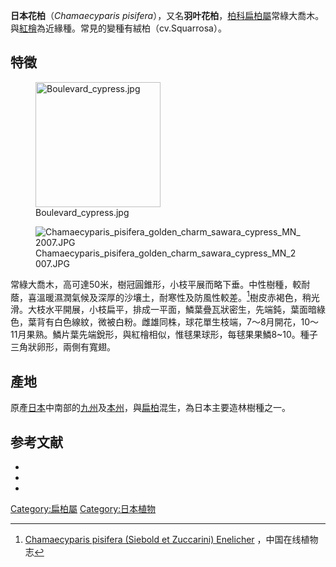{{Speciesbox
| image = Chamaecyparis pisifera.jpg
| image_caption =
| status = LC
| status_system = IUCN3.1
| status_ref = 
| genus = Chamaecyparis
| species = pisifera
| authority = ([[Philipp_Franz_von_Siebold|Siebold]] & [[Joseph_Gerhard_Zuccarini|Zucc.]]) [[Stephan_Ladislaus_Endlicher|Endl.]]
}}

'''日本花柏'''（''Chamaecyparis pisifera''），又名'''羽叶花柏'''，[[柏科|柏科]][[扁柏屬|扁柏屬]]常綠大喬木。與[[紅檜|紅檜]]為近緣種。常見的變種有絨柏（cv.Squarrosa）。

==特徵==
[[File:Boulevard_cypress.jpg|200px]]

[[File:Chamaecyparis_pisifera_golden_charm_sawara_cypress_MN_2007.JPG|thumb]]

常綠大喬木，高可達50米，樹冠圓錐形，小枝平展而略下垂。中性樹種，較耐蔭，喜溫暖濕潤氣候及深厚的沙壤土，耐寒性及防風性較差。<ref>[http://www.eflora.cn/sp/Chamaecyparis%20pisifera Chamaecyparis pisifera (Siebold et Zuccarini) Enelicher] {{Wayback|url=http://www.eflora.cn/sp/Chamaecyparis%20pisifera |date=20161122222214 }}，中国在线植物志</ref>樹皮赤褐色，稍光滑。大枝水平開展，小枝扁平，排成一平面，鱗葉疊瓦狀密生，先端鈍，葉面暗綠色，葉背有白色線紋，微被白粉。雌雄同株，球花單生枝端，7～8月開花，10～11月果熟。鱗片葉先端銳形，與紅檜相似，惟毬果球形，每毬果果鱗8~10。種子三角狀卵形，兩側有寬翅。

==產地==
原產[[日本|日本]]中南部的[[九州_(日本)|九州]]及[[本州|本州]]，與[[日本扁柏|扁柏]]混生，為日本主要造林樹種之一。

==参考文献==
{{reflist}}
* {{IUCN2006|assessors=Conifer Specialist Group|year=1998|id=42213|title=Chamaecyparis pisifera|downloaded=2007年3月14日}}
* {{ITIS|ID=183450|taxon=''Chamaecyparis pisifera''|downloaded=2007年3月14日}}
*{{cite web | url=http://db.kib.ac.cn/CNFlora/SearchResult.aspx?CPNI=CPNI-187-48131 | title=羽叶花柏 Chamaecyparis pisifera (Siebold & Zucc.) Endl. cv. Plumosa | publisher=中国植物物种信息数据库 | accessdate=2013-01-15}}
{{Taxonbar|from=Q74068}}

[[Category:扁柏屬|Category:扁柏屬]]
[[Category:日本植物|Category:日本植物]]